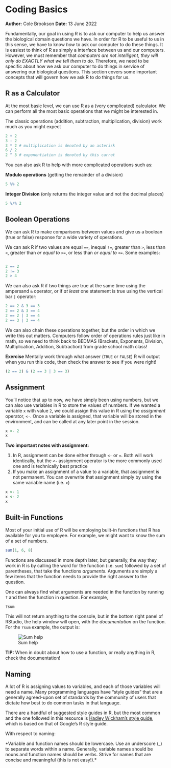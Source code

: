 # Coding Basics
**Author:** Cole Brookson
**Date:** 13 June 2022

Fundamentally, our goal in using R is to ask our computer to help us answer the biological domain questions we have. In order for R to be useful to us in this sense, we have to know *how* to ask our computer to do these things. It is easiest to think of R as simply a interface between us and our computers. However, we must remember that *computers are not intelligent, they will only do EXACTLY what we tell them to do*. Therefore, we need to be specific about how we ask our computer to do things in service of answering our biological questions. This section covers some important concepts that will govern how we ask R to do things for us. 

## R as a Calculator

At the most basic level, we can use R as a (very complicated) calculator. We can perform all the most basic operations that we might be interested in. 

The classic operations (addition, subtraction, multiplication, division) work much as you might expect 

```r
2 + 2
3 - 2
3 * 2 # multiplication is denoted by an asterisk
6 / 2
2 ^ 3 # exponentiation is denoted by this carrot
```

You can also ask R to help with more complicated operations such as:

**Modulo operations** (getting the remainder of a division)
```r
5 %% 2
```

**Integer Division** (only returns the integer value and not the decimal places)

```r
5 %/% 2
```

## Boolean Operations

We can ask R to make comparisons between values and give us a boolean (true or false) response for a wide variety of operations. 

We can ask R if two values are equal `==`, inequal `!=`, greater than `>`, less than `<`, greater than *or equal to* `>=`, or less than *or equal to* `<=`. Some examples:

```

```
```r
2 == 2
2 != 3
2 > 4
```

We can also ask R if two things are true at the same time using the ampersand `&` operator, or if *at least* one statement is true using the vertical bar `|` operator:
```r
2 == 2 & 3 == 3
2 == 2 & 3 == 4
2 == 2 | 3 == 4
2 == 3 | 3 == 4
```

We can also chain these operations together, but the order in which we write this out matters. Computers follow order of operations rules just like in math, so we need to think back to BEDMAS (Brackets, Exponents, Division, Multiplication, Addition, Subtraction) from grade school math class! 

**Exercise** Mentally work through what answer (`TRUE` or `FALSE`) R will output when you run this code, then check the answer to see if you were right!
```r
(2 == 2) & (2 == 3 | 3 == 3)
```

## Assignment

You'll notice that up to now, we have simply been using numbers, but we can also use variables in R to store the values of numbers. If we wanted a variable `x` with value `2`, we could assign this value in R using the *assignment* operator, `<-`. Once a variable is assigned, that variable will be stored in the environment, and can be called at any later point in the session. 

```r
x <- 2
x
```

**Two important notes with assignment:**

1) In R, assignment can be done either through `<-` or `=`. Both will work identically, but the `<-` assignment operator is the more commonly used one and is technically best practice
2) If you make an assignment of a value to a variable, that assignment is not permanent. You can overwrite that assignment simply by using the same variable name (i.e. `x`)
```r
x <- 1
x <- 2
x
```

## Built-in Functions

Most of your initial use of R will be employing built-in functions that R has available for you to employee. For example, we might want to know the sum of a set of numbers. 
```r
sum(1, 6, 8)
```

Functions are discussed in more depth later, but generally, the way they work in R is by calling the word for the function (i.e. `sum`) followed by a set of parentheses, that take the functions *arguments*. Arguments are simply a few items that the function needs to provide the right answer to the question. 

One can always find what arguments are needed in the function by running `?` and then the function in question. For example, 

```r
?sum
```

This will not return anything to the console, but in the bottom right panel of RStudio, the help window will open, with the *documentation* on the function. For the `?sum` example, the output is: 

![Sum help](./img/sum-help.png)

**TIP:** When in doubt about how to use a function, or really anything in R, check the documentation!

## Naming 

A lot of R is assigning values to variables, and each of those variables will need a name. Many programming languages have "style guides" that are a generally agreed-upon set of standards by the community of users that dictate how best to do common tasks in that language. 

There are a handful of suggested style guides in R, but the most common and the one followed in this resource is [Hadley Wickham's style guide](http://adv-r.had.co.nz/Style.html), which is based on that of Google's R style guide. 

With respect to naming: 

*Variable and function names should be lowercase. Use an underscore (_) to separate words within a name. Generally, variable names should be nouns and function names should be verbs. Strive for names that are concise and meaningful (this is not easy!).* 

